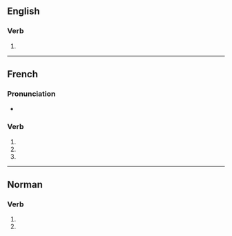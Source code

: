 ==English==

===Verb===
{{head|en|verb form}}

# {{en-third-person singular of|vend}}

----

==French==

===Pronunciation===
* {{fr-IPA}}

===Verb===
{{head|fr|verb form}}

# {{inflection of|fr|vendre||1|s|pres|indc}}
# {{inflection of|fr|vendre||2|s|pres|indc}}
# {{inflection of|fr|vendre||2|s|pres|impr}}

----

==Norman==

===Verb===
{{nrf-verb-form}}

# {{inflection of|nrf|vendre||1|s|pres|indc}}
# {{inflection of|nrf|vendre||2|s|pres|indc}}